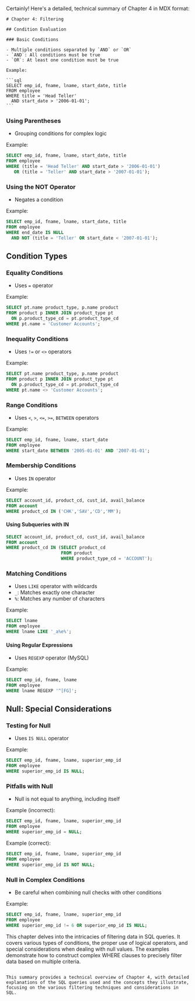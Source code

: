 Certainly! Here's a detailed, technical summary of Chapter 4 in MDX format:

````mdx
# Chapter 4: Filtering

## Condition Evaluation

### Basic Conditions

- Multiple conditions separated by `AND` or `OR`
- `AND`: All conditions must be true
- `OR`: At least one condition must be true

Example:

```sql
SELECT emp_id, fname, lname, start_date, title
FROM employee
WHERE title = 'Head Teller'
  AND start_date > '2006-01-01';
```
````

### Using Parentheses

- Grouping conditions for complex logic

Example:

```sql
SELECT emp_id, fname, lname, start_date, title
FROM employee
WHERE (title = 'Head Teller' AND start_date > '2006-01-01')
   OR (title = 'Teller' AND start_date > '2007-01-01');
```

### Using the NOT Operator

- Negates a condition

Example:

```sql
SELECT emp_id, fname, lname, start_date, title
FROM employee
WHERE end_date IS NULL
  AND NOT (title = 'Teller' OR start_date < '2007-01-01');
```

## Condition Types

### Equality Conditions

- Uses `=` operator

Example:

```sql
SELECT pt.name product_type, p.name product
FROM product p INNER JOIN product_type pt
  ON p.product_type_cd = pt.product_type_cd
WHERE pt.name = 'Customer Accounts';
```

### Inequality Conditions

- Uses `!=` or `<>` operators

Example:

```sql
SELECT pt.name product_type, p.name product
FROM product p INNER JOIN product_type pt
  ON p.product_type_cd = pt.product_type_cd
WHERE pt.name <> 'Customer Accounts';
```

### Range Conditions

- Uses `<`, `>`, `<=`, `>=`, `BETWEEN` operators

Example:

```sql
SELECT emp_id, fname, lname, start_date
FROM employee
WHERE start_date BETWEEN '2005-01-01' AND '2007-01-01';
```

### Membership Conditions

- Uses `IN` operator

Example:

```sql
SELECT account_id, product_cd, cust_id, avail_balance
FROM account
WHERE product_cd IN ('CHK','SAV','CD','MM');
```

#### Using Subqueries with IN

```sql
SELECT account_id, product_cd, cust_id, avail_balance
FROM account
WHERE product_cd IN (SELECT product_cd
                     FROM product
                     WHERE product_type_cd = 'ACCOUNT');
```

### Matching Conditions

- Uses `LIKE` operator with wildcards
- `_`: Matches exactly one character
- `%`: Matches any number of characters

Example:

```sql
SELECT lname
FROM employee
WHERE lname LIKE '_a%e%';
```

#### Using Regular Expressions

- Uses `REGEXP` operator (MySQL)

Example:

```sql
SELECT emp_id, fname, lname
FROM employee
WHERE lname REGEXP '^[FG]';
```

## Null: Special Considerations

### Testing for Null

- Uses `IS NULL` operator

Example:

```sql
SELECT emp_id, fname, lname, superior_emp_id
FROM employee
WHERE superior_emp_id IS NULL;
```

### Pitfalls with Null

- Null is not equal to anything, including itself

Example (incorrect):

```sql
SELECT emp_id, fname, lname, superior_emp_id
FROM employee
WHERE superior_emp_id = NULL;
```

Example (correct):

```sql
SELECT emp_id, fname, lname, superior_emp_id
FROM employee
WHERE superior_emp_id IS NOT NULL;
```

### Null in Complex Conditions

- Be careful when combining null checks with other conditions

Example:

```sql
SELECT emp_id, fname, lname, superior_emp_id
FROM employee
WHERE superior_emp_id != 6 OR superior_emp_id IS NULL;
```

This chapter delves into the intricacies of filtering data in SQL queries. It covers various types of conditions, the proper use of logical operators, and special considerations when dealing with null values. The examples demonstrate how to construct complex WHERE clauses to precisely filter data based on multiple criteria.

```

This summary provides a technical overview of Chapter 4, with detailed explanations of the SQL queries used and the concepts they illustrate, focusing on the various filtering techniques and considerations in SQL.
```
